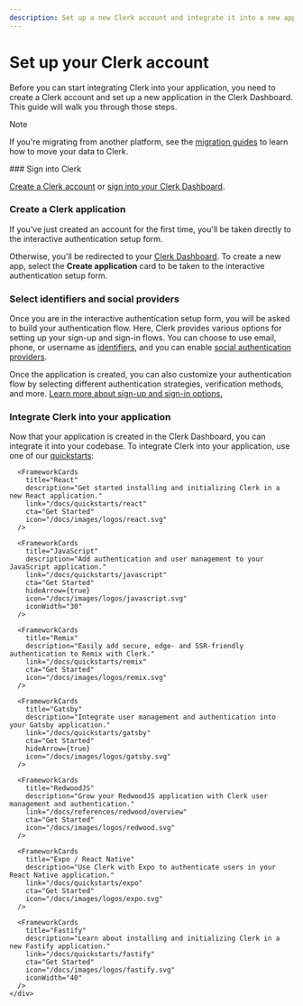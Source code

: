 ```yaml
---
description: Set up a new Clerk account and integrate it into a new application.
---
```


# Set up your Clerk account

Before you can start integrating Clerk into your application, you need to create a Clerk account and set up a new application in the Clerk Dashboard. This guide will walk you through those steps.

> [!NOTE]
> If you're migrating from another platform, see the [migration guides](/docs/deployments/migrate-overview) to learn how to move your data to Clerk.

<Steps>
  ### Sign into Clerk

  [Create a Clerk account](https://dashboard.clerk.com/sign-up) or [sign into your Clerk Dashboard](https://dashboard.clerk.com/).

  ### Create a Clerk application

  If you've just created an account for the first time, you'll be taken directly to the interactive authentication setup form.

  Otherwise, you'll be redirected to your [Clerk Dashboard](https://dashboard.clerk.com/). To create a new app, select the **Create application** card to be taken to the interactive authentication setup form.

  ### Select identifiers and social providers

  Once you are in the interactive authentication setup form, you will be asked to build your authentication flow. Here, Clerk provides various options for setting up your sign-up and sign-in flows. You can choose to use email, phone, or username as [identifiers](/docs/authentication/configuration/sign-up-sign-in-options#identifiers), and you can enable [social authentication providers](/docs/authentication/social-connections/overview).

  Once the application is created, you can also customize your authentication flow by selecting different authentication strategies, verification methods, and more. [Learn more about sign-up and sign-in options.](/docs/authentication/configuration/sign-up-sign-in-options)

  ### Integrate Clerk into your application

  Now that your application is created in the Clerk Dashboard, you can integrate it into your codebase. To integrate Clerk into your application, use one of our [quickstarts](/docs/quickstarts/overview):

  <div className="container mx-auto my-4">
    <div className="grid grid-cols-1 gap-6 md:grid-cols-2">
      <FrameworkCards
        title="Next.js"
        description="Easily add secure, beautiful, and fast authentication to Next.js with Clerk."
        link="/docs/quickstarts/nextjs"
        cta="Get Started"
        icon="/docs/images/logos/nextjs.svg"
        iconWidth="40"
      />

      <FrameworkCards
        title="React"
        description="Get started installing and initializing Clerk in a new React application."
        link="/docs/quickstarts/react"
        cta="Get Started"
        icon="/docs/images/logos/react.svg"
      />

      <FrameworkCards
        title="JavaScript"
        description="Add authentication and user management to your JavaScript application."
        link="/docs/quickstarts/javascript"
        cta="Get Started"
        hideArrow={true}
        icon="/docs/images/logos/javascript.svg"
        iconWidth="30"
      />

      <FrameworkCards
        title="Remix"
        description="Easily add secure, edge- and SSR-friendly authentication to Remix with Clerk."
        link="/docs/quickstarts/remix"
        cta="Get Started"
        icon="/docs/images/logos/remix.svg"
      />

      <FrameworkCards
        title="Gatsby"
        description="Integrate user management and authentication into your Gatsby application."
        link="/docs/quickstarts/gatsby"
        cta="Get Started"
        hideArrow={true}
        icon="/docs/images/logos/gatsby.svg"
      />

      <FrameworkCards
        title="RedwoodJS"
        description="Grow your RedwoodJS application with Clerk user management and authentication."
        link="/docs/references/redwood/overview"
        cta="Get Started"
        icon="/docs/images/logos/redwood.svg"
      />

      <FrameworkCards
        title="Expo / React Native"
        description="Use Clerk with Expo to authenticate users in your React Native application."
        link="/docs/quickstarts/expo"
        cta="Get Started"
        icon="/docs/images/logos/expo.svg"
      />

      <FrameworkCards
        title="Fastify"
        description="Learn about installing and initializing Clerk in a new Fastify application."
        link="/docs/quickstarts/fastify"
        cta="Get Started"
        icon="/docs/images/logos/fastify.svg"
        iconWidth="40"
      />
    </div>
  </div>
</Steps>
